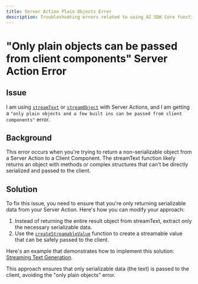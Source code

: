 ```yaml
---
title: Server Action Plain Objects Error
description: Troubleshooting errors related to using AI SDK Core functions with Server Actions.
---
```


# "Only plain objects can be passed from client components" Server Action Error

## Issue

I am using [`streamText`](/docs/reference/ai-sdk-core/stream-text) or [`streamObject`](/docs/reference/ai-sdk-core/stream-object) with Server Actions, and I am getting a `"only plain objects and a few built ins can be passed from client components"` error.

## Background

This error occurs when you're trying to return a non-serializable object from a Server Action to a Client Component. The streamText function likely returns an object with methods or complex structures that can't be directly serialized and passed to the client.

## Solution

To fix this issue, you need to ensure that you're only returning serializable data from your Server Action. Here's how you can modify your approach:

1. Instead of returning the entire result object from streamText, extract only the necessary serializable data.
2. Use the [`createStreamableValue`](/docs/reference/ai-sdk-rsc/create-streamable-value) function to create a streamable value that can be safely passed to the client.

Here's an example that demonstrates how to implement this solution: [Streaming Text Generation](/examples/next-app/basics/streaming-text-generation).

This approach ensures that only serializable data (the text) is passed to the client, avoiding the "only plain objects" error.
